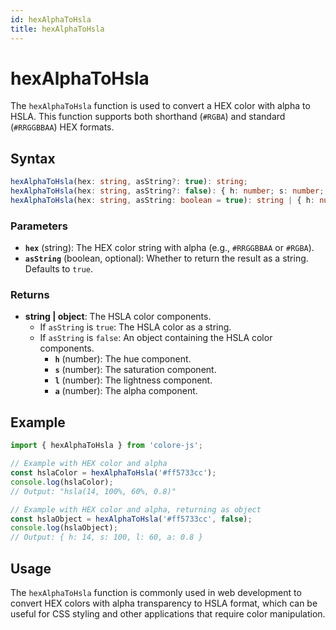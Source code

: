 ```yaml
---
id: hexAlphaToHsla
title: hexAlphaToHsla
---
```


# hexAlphaToHsla

The `hexAlphaToHsla` function is used to convert a HEX color with alpha to HSLA. This function supports both shorthand (`#RGBA`) and standard (`#RRGGBBAA`) HEX formats.

## Syntax

```typescript
hexAlphaToHsla(hex: string, asString?: true): string;
hexAlphaToHsla(hex: string, asString?: false): { h: number; s: number; l: number; a: number };
hexAlphaToHsla(hex: string, asString: boolean = true): string | { h: number; s: number; l: number; a: number };
```

### Parameters

- **`hex`** (string): The HEX color string with alpha (e.g., `#RRGGBBAA` or `#RGBA`).
- **`asString`** (boolean, optional): Whether to return the result as a string. Defaults to `true`.

### Returns

- **string | object**: The HSLA color components.
  - If `asString` is `true`: The HSLA color as a string.
  - If `asString` is `false`: An object containing the HSLA color components.
    - **`h`** (number): The hue component.
    - **`s`** (number): The saturation component.
    - **`l`** (number): The lightness component.
    - **`a`** (number): The alpha component.

## Example

```typescript
import { hexAlphaToHsla } from 'colore-js';

// Example with HEX color and alpha
const hslaColor = hexAlphaToHsla('#ff5733cc');
console.log(hslaColor);
// Output: "hsla(14, 100%, 60%, 0.8)"

// Example with HEX color and alpha, returning as object
const hslaObject = hexAlphaToHsla('#ff5733cc', false);
console.log(hslaObject);
// Output: { h: 14, s: 100, l: 60, a: 0.8 }
```

## Usage

The `hexAlphaToHsla` function is commonly used in web development to convert HEX colors with alpha transparency to HSLA format, which can be useful for CSS styling and other applications that require color manipulation.

